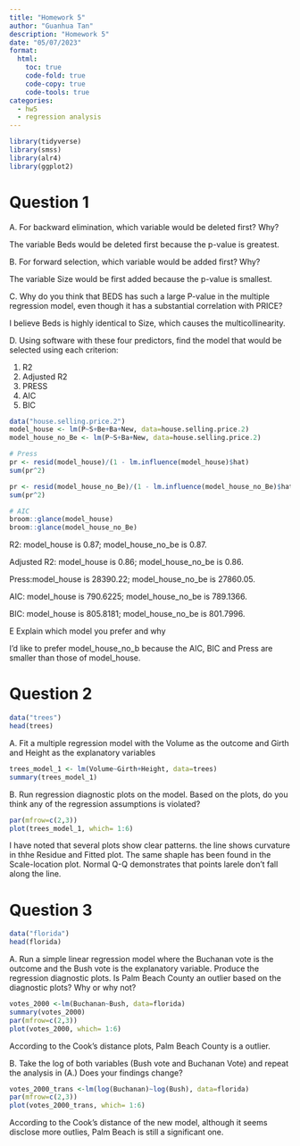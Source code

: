 ```yaml
---
title: "Homework 5"
author: "Guanhua Tan"
description: "Homework 5"
date: "05/07/2023"
format:
  html:
    toc: true
    code-fold: true
    code-copy: true
    code-tools: true
categories:
  - hw5
  - regression analysis
---
```


```r
library(tidyverse)
library(smss)
library(alr4)
library(ggplot2)
```

# Question 1
A. For backward elimination, which variable would be deleted first? Why?

The variable Beds would be deleted first because the p-value is greatest.

B. For forward selection, which variable would be added first? Why?

The variable Size would be first added because the p-value is smallest.

C. Why do you think that BEDS has such a large P-value in the multiple regression model,
even though it has a substantial correlation with PRICE?

I believe Beds is highly identical to Size, which causes the multicollinearity.

D. Using software with these four predictors, find the model that would be selected using each
criterion:

1. R2
2. Adjusted R2
3. PRESS
4. AIC
5. BIC

```r
data("house.selling.price.2")
model_house <- lm(P~S+Be+Ba+New, data=house.selling.price.2)
model_house_no_Be <- lm(P~S+Ba+New, data=house.selling.price.2)

# Press
pr <- resid(model_house)/(1 - lm.influence(model_house)$hat)
sum(pr^2)

pr <- resid(model_house_no_Be)/(1 - lm.influence(model_house_no_Be)$hat)
sum(pr^2)

# AIC
broom::glance(model_house)
broom::glance(model_house_no_Be)
```
R2: model_house is 0.87; model_house_no_be is 0.87.

Adjusted R2: model_house is 0.86; model_house_no_be is 0.86.

Press:model_house is 28390.22; model_house_no_be is 27860.05.

AIC: model_house is 790.6225; model_house_no_be is 789.1366.

BIC: model_house is 805.8181; model_house_no_be is 801.7996.

E Explain which model you prefer and why

I'd like to prefer model_house_no_b because the AIC, BIC and Press are smaller than those of model_house.



# Question 2

```r
data("trees")
head(trees)
```

A. Fit a multiple regression model with the Volume as the outcome and Girth and Height as
the explanatory variables

```r
trees_model_1 <- lm(Volume~Girth+Height, data=trees)
summary(trees_model_1)
```



B. Run regression diagnostic plots on the model. Based on the plots, do you think any of the
regression assumptions is violated?
```r
par(mfrow=c(2,3))
plot(trees_model_1, which= 1:6)
```

I have noted that several plots show clear patterns. the line shows curvature in thhe Residue and Fitted plot. The same shaple has been found in the Scale-location plot. Normal Q-Q demonstrates that points larele don't fall along the line.


# Question 3
```r
data("florida")
head(florida)
```
A. Run a simple linear regression model where the Buchanan vote is the outcome and the
Bush vote is the explanatory variable. Produce the regression diagnostic plots. Is Palm Beach
County an outlier based on the diagnostic plots? Why or why not?
```r
votes_2000 <-lm(Buchanan~Bush, data=florida)
summary(votes_2000)
par(mfrow=c(2,3))
plot(votes_2000, which= 1:6)
```
According to the Cook's distance plots, Palm Beach County is a outlier.

B. Take the log of both variables (Bush vote and Buchanan Vote) and repeat the analysis in
(A.) Does your findings change?

```r
votes_2000_trans <-lm(log(Buchanan)~log(Bush), data=florida)
par(mfrow=c(2,3))
plot(votes_2000_trans, which= 1:6)
```
According to the Cook's distance of the new model, although it seems disclose more outlies, Palm Beach is still a significant one.

